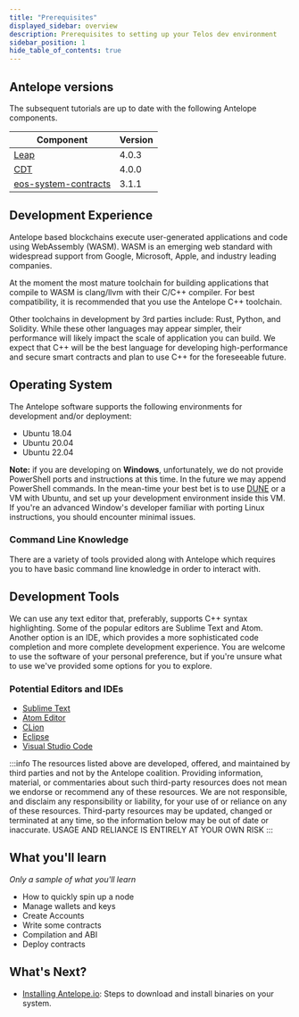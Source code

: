 ```yaml
---
title: "Prerequisites"
displayed_sidebar: overview
description: Prerequisites to setting up your Telos dev environment
sidebar_position: 1
hide_table_of_contents: true
---
```


## Antelope versions

The subsequent tutorials are up to date with the following Antelope components.

| Component | Version |
| ------ | ------ |
| [Leap](https://github.com/AntelopeIO/leap) | 4.0.3 |
| [CDT](https://github.com/AntelopeIO/cdt) | 4.0.0 |
| [eos-system-contracts](https://github.com/eosnetworkfoundation/eos-system-contracts) | 3.1.1 |

## Development Experience

Antelope based blockchains execute user-generated applications and code using WebAssembly (WASM). WASM is an emerging web standard with widespread support from Google, Microsoft, Apple, and industry leading companies.

At the moment the most mature toolchain for building applications that compile to WASM is clang/llvm with their C/C++ compiler. For best compatibility, it is recommended that you use the Antelope C++ toolchain.

Other toolchains in development by 3rd parties include: Rust, Python, and Solidity. While these other languages may appear simpler, their performance will likely impact the scale of application you can build. We expect that C++ will be the best language for developing high-performance and secure smart contracts and plan to use C++ for the foreseeable future.

## Operating System

The Antelope software supports the following environments for development and/or deployment:

* Ubuntu 18.04
* Ubuntu 20.04
* Ubuntu 22.04

__Note:__
 if you are developing on __Windows__, unfortunately, we do not provide PowerShell ports and instructions at this time. In the future we may append PowerShell commands. In the mean-time your best bet is to use [DUNE](https://github.com/AntelopeIO/DUNE) or a VM with Ubuntu, and set up your development environment inside this VM. If you're an advanced Window's developer familiar with porting Linux instructions, you should encounter minimal issues.

### Command Line Knowledge

There are a variety of tools provided along with Antelope which requires you to have basic command line knowledge in order to interact with.

## Development Tools

We can use any text editor that, preferably, supports C++ syntax highlighting. Some of the popular editors are Sublime Text and Atom. Another option is an IDE, which provides a more sophisticated code completion and more complete development experience. You are welcome to use the software of your personal preference, but if you're unsure what to use we've provided some options for you to explore.

### Potential Editors and IDEs

- [Sublime Text](https://www.sublimetext.com/)
- [Atom Editor](https://atom.io/)
- [CLion](https://www.jetbrains.com/clion/)
- [Eclipse](http://www.eclipse.org/downloads/packages/release/oxygen/1a/eclipse-ide-cc-developers)
- [Visual Studio Code](https://code.visualstudio.com/)

:::info
The resources listed above are developed, offered, and maintained by third parties and not by the Antelope coalition. Providing information, material, or commentaries about such third-party resources does not mean we endorse or recommend any of these resources. We are not responsible, and disclaim any responsibility or liability, for your use of or reliance on any of these resources. Third-party resources may be updated, changed or terminated at any time, so the information below may be out of date or inaccurate. USAGE AND RELIANCE IS ENTIRELY AT YOUR OWN RISK
:::


## What you'll learn

_Only a sample of what you'll learn_
- How to quickly spin up a node
- Manage wallets and keys
- Create Accounts
- Write some contracts
- Compilation and ABI
- Deploy contracts

## What's Next?
- [Installing Antelope.io](/zero/developer-environment/installing-antelope): Steps to download and install binaries on your system.